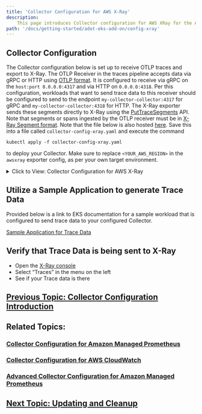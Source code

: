 ```yaml
---
title: 'Collector Configuration for AWS X-Ray'
description:
    This page introduces Collector configuration for AWS XRay for the ADOT Collector.
path: '/docs/getting-started/adot-eks-add-on/config-xray'
---
```


## Collector Configuration

The Collector configuration below is set up to receive OTLP traces and export to X-Ray.  The OTLP Receiver in the traces pipeline accepts data via gRPC or HTTP using [OTLP format](https://github.com/open-telemetry/opentelemetry-specification/blob/main/specification/protocol/otlp.md). It is configured to receive via gRPC on the `host:port 0.0.0.0:4317` and via HTTP on `0.0.0.0:4318`. Per this configuration, workloads that want to send trace data to this receiver should be configured to send to the endpoint `my-collector-collector:4317` for gRPC and `my-collector-collector:4318` for HTTP.  The X-Ray exporter sends these segments directly to X-Ray using the [PutTraceSegments](https://docs.aws.amazon.com/xray/latest/api/API_PutTraceSegments.html) API. Note that segments or spans ingested by the OTLP receiver must be in [X-Ray Segment format](https://docs.aws.amazon.com/xray/latest/devguide/xray-api-segmentdocuments.html). Note that the file below is also hosted [here](https://github.com/aws-observability/aws-otel-community/blob/master/sample-configs/operator/collector-config-xray.yaml). Save this into a file called `collector-config-xray.yaml` and execute the command
```console
kubectl apply -f collector-config-xray.yaml
```
to deploy your Collector.  Make sure to replace `<YOUR_AWS_REGION>` in the `awsxray` exporter config, as per your own target environment.

<details>
  <summary>
    Click to View: Collector Configuration for AWS X-Ray
  </summary>

```yaml
apiVersion: opentelemetry.io/v1alpha1
kind: OpenTelemetryCollector
metadata:
  name: my-collector
spec:
  mode: deployment 
  serviceAccount: adot-collector 
  config: |
    receivers:
      otlp:
        protocols:
          grpc:
            endpoint: 0.0.0.0:4317
          http:
            endpoint: 0.0.0.0:4318
    processors:

    exporters:
      awsxray:
        region: <YOUR_AWS_REGION>

    service:
      pipelines:
        traces:
          receivers: [otlp]
          processors: []
          exporters: [awsxray]
```

</details>

## Utilize a Sample Application to generate Trace Data

Provided below is a link to EKS documentation for a sample workload that is configured to send trace data to your configured Collector. 

[Sample Application for Trace Data](https://docs.aws.amazon.com/eks/latest/userguide/sample-app.html)

## Verify that Trace Data is being sent to X-Ray

* Open the [X-Ray console](https://console.aws.amazon.com/xray/home)
* Select “Traces” in the menu on the left
* See if your Trace data is there

## [Previous Topic: Collector Configuration Introduction](/docs/getting-started/adot-eks-add-on/config-intro)

## Related Topics:

### [Collector Configuration for Amazon Managed Prometheus](/docs/getting-started/adot-eks-add-on/config-amp)

### [Collector Configuration for AWS CloudWatch](/docs/getting-started/adot-eks-add-on/config-cloudwatch)

### [Advanced Collector Configuration for Amazon Managed Prometheus](/docs/getting-started/adot-eks-add-on/config-advanced)

## [Next Topic: Updating and Cleanup](/docs/getting-started/adot-eks-add-on/update-and-cleanup)
